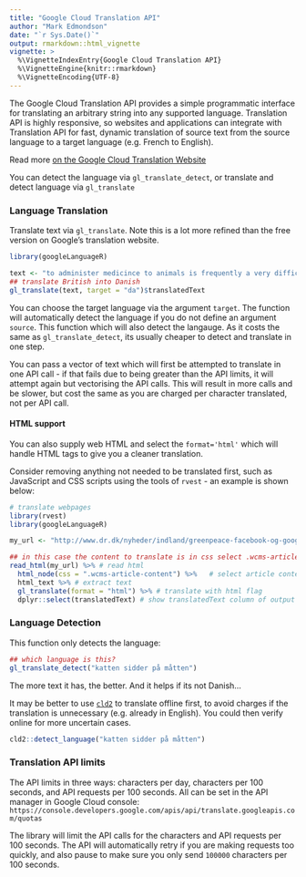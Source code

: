 ```yaml
---
title: "Google Cloud Translation API"
author: "Mark Edmondson"
date: "`r Sys.Date()`"
output: rmarkdown::html_vignette
vignette: >
  %\VignetteIndexEntry{Google Cloud Translation API}
  %\VignetteEngine{knitr::rmarkdown}
  %\VignetteEncoding{UTF-8}
---
```


The Google Cloud Translation API provides a simple programmatic interface for translating an arbitrary string into any supported language. Translation API is highly responsive, so websites and applications can integrate with Translation API for fast, dynamic translation of source text from the source language to a target language (e.g. French to English). 

Read more [on the Google Cloud Translation Website](https://cloud.google.com/translate/)

You can detect the language via `gl_translate_detect`, or translate and detect language via `gl_translate`

### Language Translation

Translate text via `gl_translate`.  Note this is a lot more refined than the free version on Google's translation website.

```r
library(googleLanguageR)

text <- "to administer medicince to animals is frequently a very difficult matter, and yet sometimes it's necessary to do so"
## translate British into Danish
gl_translate(text, target = "da")$translatedText
```

You can choose the target language via the argument `target`.  The function will automatically detect the language if you do not define an argument `source`.  This function which will also detect the langauge. As it costs the same as `gl_translate_detect`, its usually cheaper to detect and translate in one step.

You can pass a vector of text which will first be attempted to translate in one API call - if that fails due to being greater than the API limits, it will attempt again but vectorising the API calls.  This will result in more calls and be slower, but cost the same as you are charged per character translated, not per API call. 

#### HTML support

You can also supply web HTML and select the `format='html'` which will handle HTML tags to give you a cleaner translation. 

Consider removing anything not needed to be translated first, such as JavaScript and CSS scripts using the tools of `rvest` - an example is shown below:

```r
# translate webpages
library(rvest)
library(googleLanguageR)

my_url <- "http://www.dr.dk/nyheder/indland/greenpeace-facebook-og-google-boer-foelge-apples-groenne-planer"

## in this case the content to translate is in css select .wcms-article-content
read_html(my_url) %>% # read html
  html_node(css = ".wcms-article-content") %>%   # select article content
  html_text %>% # extract text
  gl_translate(format = "html") %>% # translate with html flag
  dplyr::select(translatedText) # show translatedText column of output tibble

```


### Language Detection

This function only detects the language:

```r
## which language is this?
gl_translate_detect("katten sidder på måtten")
```

The more text it has, the better.  And it helps if its not Danish...

It may be better to use [`cld2`](https://github.com/ropensci/cld2) to translate offline first, to avoid charges if the translation is unnecessary (e.g. already in English).  You could then verify online for more uncertain cases.

```r
cld2::detect_language("katten sidder på måtten")
```

### Translation API limits

The API limits in three ways: characters per day, characters per 100 seconds, and API requests per 100 seconds. All can be set in the API manager in Google Cloud console: `https://console.developers.google.com/apis/api/translate.googleapis.com/quotas`

The library will limit the API calls for the characters and API requests per 100 seconds. The API will automatically retry if you are making requests too quickly, and also pause to make sure you only send `100000` characters per 100 seconds. 
